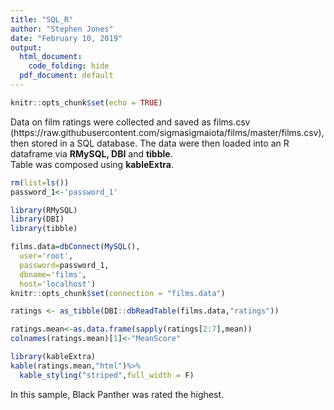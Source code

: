 ---
title: "SQL_R"
author: "Stephen Jones"
date: "February 10, 2019"
output:
  html_document:
    code_folding: hide
  pdf_document: default
---

```{r setup, include=FALSE}
knitr::opts_chunk$set(echo = TRUE)
```

Data on film ratings were collected and saved as films.csv (https://raw.githubusercontent.com/sigmasigmaiota/films/master/films.csv), then stored in a SQL database.
The data were then loaded into an R dataframe via <strong>RMySQL, DBI</strong> and <strong>tibble</strong>.<br>
Table was composed using <strong>kableExtra</strong>.

```{r warning=FALSE, message=FALSE, include=FALSE}
rm(list=ls())
password_1<-'password_1'
```

```{r warning=FALSE, message=FALSE}
library(RMySQL)
library(DBI)
library(tibble)

films.data=dbConnect(MySQL(),
  user='root',
  password=password_1,
  dbname='films',
  host='localhost')
knitr::opts_chunk$set(connection = "films.data")
```

```{r warning=FALSE, message=FALSE}
ratings <- as_tibble(DBI::dbReadTable(films.data,"ratings"))

ratings.mean<-as.data.frame(sapply(ratings[2:7],mean))
colnames(ratings.mean)[1]<-"MeanScore"

library(kableExtra)
kable(ratings.mean,"html")%>%
  kable_styling("striped",full_width = F)

```
In this sample, Black Panther was rated the highest.




